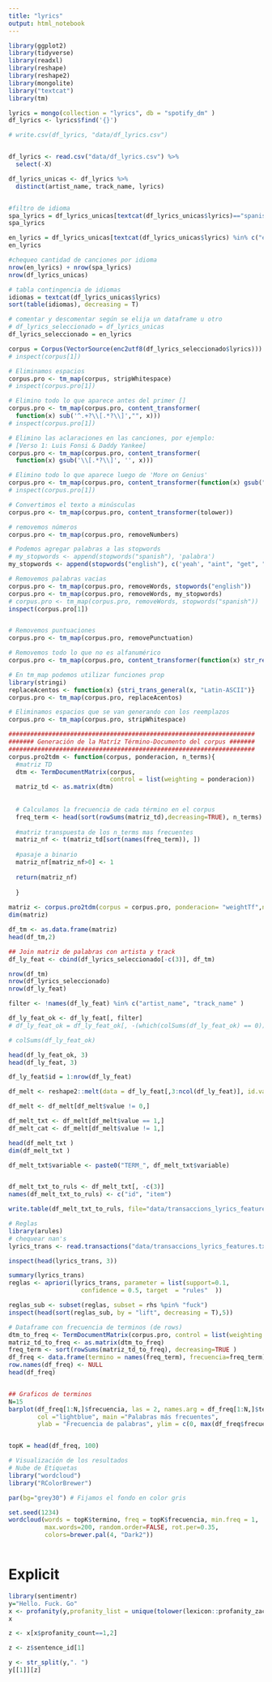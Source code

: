 ```yaml
---
title: "lyrics"
output: html_notebook
---
```



```r
library(ggplot2)
library(tidyverse)
library(readxl)
library(reshape)
library(reshape2)
library(mongolite)
library("textcat")
library(tm)

```



```r
lyrics = mongo(collection = "lyrics", db = "spotify_dm" )
df_lyrics <- lyrics$find('{}')

# write.csv(df_lyrics, "data/df_lyrics.csv")


df_lyrics <- read.csv("data/df_lyrics.csv") %>% 
  select(-X)

df_lyrics_unicas <- df_lyrics %>% 
  distinct(artist_name, track_name, lyrics)


#filtro de idioma
spa_lyrics = df_lyrics_unicas[textcat(df_lyrics_unicas$lyrics)=="spanish",]
spa_lyrics

en_lyrics = df_lyrics_unicas[textcat(df_lyrics_unicas$lyrics) %in% c("english", "scots"),]
en_lyrics

#chequeo cantidad de canciones por idioma
nrow(en_lyrics) + nrow(spa_lyrics)
nrow(df_lyrics_unicas)

# tabla contingencia de idiomas
idiomas = textcat(df_lyrics_unicas$lyrics)
sort(table(idiomas), decreasing = T)

```


```r
# comentar y descomentar según se elija un dataframe u otro
# df_lyrics_seleccionado = df_lyrics_unicas
df_lyrics_seleccionado = en_lyrics

corpus = Corpus(VectorSource(enc2utf8(df_lyrics_seleccionado$lyrics)))
# inspect(corpus[1])

# Eliminamos espacios
corpus.pro <- tm_map(corpus, stripWhitespace)
# inspect(corpus.pro[1])

# Elimino todo lo que aparece antes del primer []
corpus.pro <- tm_map(corpus.pro, content_transformer(
  function(x) sub('^.+?\\[.*?\\]',"", x)))
# inspect(corpus.pro[1])

# Elimino las aclaraciones en las canciones, por ejemplo:
# [Verso 1: Luis Fonsi & Daddy Yankee]
corpus.pro <- tm_map(corpus.pro, content_transformer(
  function(x) gsub('\\[.*?\\]', '', x)))

# Elimino todo lo que aparece luego de 'More on Genius'
corpus.pro <- tm_map(corpus.pro, content_transformer(function(x) gsub("More on Genius.*","", x)))
# inspect(corpus.pro[1])

# Convertimos el texto a minúsculas
corpus.pro <- tm_map(corpus.pro, content_transformer(tolower))

# removemos números
corpus.pro <- tm_map(corpus.pro, removeNumbers)

# Podemos agregar palabras a las stopwords
# my_stopwords <- append(stopwords("spanish"), 'palabra')
my_stopwords <- append(stopwords("english"), c('yeah', "aint", "get", "got"))

# Removemos palabras vacias 
corpus.pro <- tm_map(corpus.pro, removeWords, stopwords("english"))
corpus.pro <- tm_map(corpus.pro, removeWords, my_stopwords)
# corpus.pro <- tm_map(corpus.pro, removeWords, stopwords("spanish"))
inspect(corpus.pro[1])


# Removemos puntuaciones
corpus.pro <- tm_map(corpus.pro, removePunctuation)

# Removemos todo lo que no es alfanumérico
corpus.pro <- tm_map(corpus.pro, content_transformer(function(x) str_replace_all(x, "[[:punct:]]", " ")))

# En tm_map podemos utilizar funciones prop
library(stringi)
replaceAcentos <- function(x) {stri_trans_general(x, "Latin-ASCII")}
corpus.pro <- tm_map(corpus.pro, replaceAcentos)

# Eliminamos espacios que se van generando con los reemplazos
corpus.pro <- tm_map(corpus.pro, stripWhitespace)
```


```r
####################################################################
####### Generación de la Matríz Término-Documento del corpus #######
####################################################################
corpus.pro2tdm <- function(corpus, ponderacion, n_terms){
  #matriz TD 
  dtm <- TermDocumentMatrix(corpus,
                            control = list(weighting = ponderacion))
  matriz_td <- as.matrix(dtm)
  
  
  # Calculamos la frecuencia de cada término en el corpus
  freq_term <- head(sort(rowSums(matriz_td),decreasing=TRUE), n_terms)
  
  #matriz transpuesta de los n_terms mas frecuentes
  matriz_nf <- t(matriz_td[sort(names(freq_term)), ])
  
  #pasaje a binario
  matriz_nf[matriz_nf>0] <- 1
  
  return(matriz_nf)
  
  }
  
matriz <- corpus.pro2tdm(corpus = corpus.pro, ponderacion= "weightTf",n_terms= 150)
dim(matriz)

df_tm <- as.data.frame(matriz)
head(df_tm,2)

## Join matriz de palabras con artista y track
df_ly_feat <- cbind(df_lyrics_seleccionado[-c(3)], df_tm)

nrow(df_tm)
nrow(df_lyrics_seleccionado)
nrow(df_ly_feat)

filter <- !names(df_ly_feat) %in% c("artist_name", "track_name" )

df_ly_feat_ok <- df_ly_feat[, filter]
# df_ly_feat_ok = df_ly_feat_ok[, -(which(colSums(df_ly_feat_ok) == 0))]

# colSums(df_ly_feat_ok)

head(df_ly_feat_ok, 3)
head(df_ly_feat, 3)
```
```r
df_ly_feat$id = 1:nrow(df_ly_feat)

df_melt <- reshape2::melt(data = df_ly_feat[,3:ncol(df_ly_feat)], id.vars = c("id"))  %>% arrange(id)

df_melt <- df_melt[df_melt$value != 0,]

df_melt_txt <- df_melt[df_melt$value == 1,]
df_melt_cat <- df_melt[df_melt$value != 1,]

head(df_melt_txt )
dim(df_melt_txt )

df_melt_txt$variable <- paste0("TERM_", df_melt_txt$variable)


df_melt_txt_to_ruls <- df_melt_txt[, -c(3)]
names(df_melt_txt_to_ruls) <- c("id", "item")

write.table(df_melt_txt_to_ruls, file="data/transaccions_lyrics_features.txt", row.names = F)

# Reglas
library(arules)
# chequear nan's
lyrics_trans <- read.transactions("data/transaccions_lyrics_features.txt", format = "single", cols = c(1,2))

inspect(head(lyrics_trans, 3))

summary(lyrics_trans)
reglas <- apriori(lyrics_trans, parameter = list(support=0.1,
                    confidence = 0.5, target  = "rules"  ))

reglas_sub <- subset(reglas, subset = rhs %pin% "fuck")
inspect(head(sort(reglas_sub, by = "lift", decreasing = T),5))
```




```r

# Dataframe con frecuencia de terminos (de rows)
dtm_to_freq <- TermDocumentMatrix(corpus.pro, control = list(weighting =  "weightTf"))
matriz_td_to_freq <- as.matrix(dtm_to_freq)
freq_term <- sort(rowSums(matriz_td_to_freq), decreasing=TRUE )
df_freq <- data.frame(termino = names(freq_term), frecuencia=freq_term)
row.names(df_freq) <- NULL
head(df_freq)


## Graficos de terminos
N=15
barplot(df_freq[1:N,]$frecuencia, las = 2, names.arg = df_freq[1:N,]$termino,
        col ="lightblue", main ="Palabras más frecuentes",
        ylab = "Frecuencia de palabras", ylim = c(0, max(df_freq$frecuencia)+300))


topK = head(df_freq, 100)

# Visualización de los resultados
# Nube de Etiquetas
library("wordcloud")
library("RColorBrewer")

par(bg="grey30") # Fijamos el fondo en color gris

set.seed(1234)
wordcloud(words = topK$termino, freq = topK$frecuencia, min.freq = 1,
          max.words=200, random.order=FALSE, rot.per=0.35, 
          colors=brewer.pal(4, "Dark2"))



```


# Explicit
```r
library(sentimentr)
y="Hello. Fuck. Go"
x <- profanity(y,profanity_list = unique(tolower(lexicon::profanity_zac_anger)))
x

z <- x[x$profanity_count==1,2]

z <- z$sentence_id[1]

y <- str_split(y,". ")
y[[1]][z]
```

